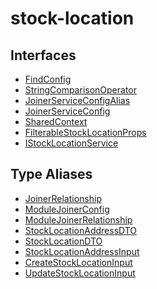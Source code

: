 
# stock-location

## Interfaces

- [FindConfig](../stock_location/interfaces/stock_location.FindConfig.mdx)
- [StringComparisonOperator](../stock_location/interfaces/stock_location.StringComparisonOperator.mdx)
- [JoinerServiceConfigAlias](../stock_location/interfaces/stock_location.JoinerServiceConfigAlias.mdx)
- [JoinerServiceConfig](../stock_location/interfaces/stock_location.JoinerServiceConfig.mdx)
- [SharedContext](../stock_location/interfaces/stock_location.SharedContext.mdx)
- [FilterableStockLocationProps](../stock_location/interfaces/stock_location.FilterableStockLocationProps.mdx)
- [IStockLocationService](../stock_location/interfaces/stock_location.IStockLocationService.mdx)

## Type Aliases

- [JoinerRelationship](../stock_location/types/stock_location.JoinerRelationship.mdx)
- [ModuleJoinerConfig](../stock_location/types/stock_location.ModuleJoinerConfig.mdx)
- [ModuleJoinerRelationship](../stock_location/types/stock_location.ModuleJoinerRelationship.mdx)
- [StockLocationAddressDTO](../stock_location/types/stock_location.StockLocationAddressDTO.mdx)
- [StockLocationDTO](../stock_location/types/stock_location.StockLocationDTO.mdx)
- [StockLocationAddressInput](../stock_location/types/stock_location.StockLocationAddressInput.mdx)
- [CreateStockLocationInput](../stock_location/types/stock_location.CreateStockLocationInput.mdx)
- [UpdateStockLocationInput](../stock_location/types/stock_location.UpdateStockLocationInput.mdx)
